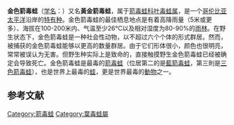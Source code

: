 {{copy edit|time=2019-06-01T22:47:38+00:00}}
{{NoteTA|G1=LS}}
{{Speciesbox
| name = 金色箭毒蛙
| status = EN 
| status_system = IUCN3.1
| status_ref ={{r|IUCN}}
| trend = down
| image = Schrecklicherpfeilgiftfrosch-01.jpg
| image_width = 240px
| genus = Phyllobates
| species = terribilis
| authority = {{link-fr|Myers C. W.|Charles William Myers|Myers}}, {{le|约翰·威廉·戴利|John W. Daly|Daly}} & {{link-pl|鲍里斯·马尔金|Borys Malkin|Malkin}}, 1978
}}

'''金色箭毒蛙'''（[[学名|学名]]：''{{lang|la|Phyllobates terribilis}}''）又名'''黃金箭毒蛙'''，属于[[箭毒蛙科|箭毒蛙科]][[叶毒蛙属|叶毒蛙属]]，是一个[[哥伦比亚|哥伦比亚]][[太平洋|太平洋]]沿岸的[[特有种|特有种]]。金色箭毒蛙的最佳栖息地点是有着高降雨量（5米或更多）、海拔在100-200米内、气温至少26°C以及相对湿度为80-90%的[[雨林|雨林]]。在野生状态下，金色箭毒蛙是一种社会性动物，以不超过六个个体的形式群居。然而，被捕获的金色箭毒蛙能够以更高的数量群居。由于它们形体很小，颜色也很明亮，常常被误认为无害。但野生种实际上是致命的，直接触摸野生金色箭毒蛙已经被确定会导致死亡。金色箭毒蛙是最毒的[[箭毒蛙|箭毒蛙]]（位居第二的是[[藍箭毒蛙|藍箭毒蛙]]，第三則是[[三色箭毒蛙|三色箭毒蛙]]），也是世界上最毒的[[蛙|蛙]]，更是世界最毒的[[動物|動物]]之一。

==参考文献==
{{reflist|refs=
<ref name="IUCN">{{IUCN|version=2015.2|assessors=Wilmar Bolívar, Stefan Lötters|year=2004|id=21174|title=Phyllobates terribilis|downloaded=2015-7-17}}</ref>
}}

{{wikispecies|Phyllobates terribilis}}
{{commons category|Phyllobates terribilis}}
{{Taxonbar|from=Q963997}}

[[Category:箭毒蛙|Category:箭毒蛙]]
[[Category:葉毒蛙屬|Category:葉毒蛙屬]]


{{两栖类小作品}}